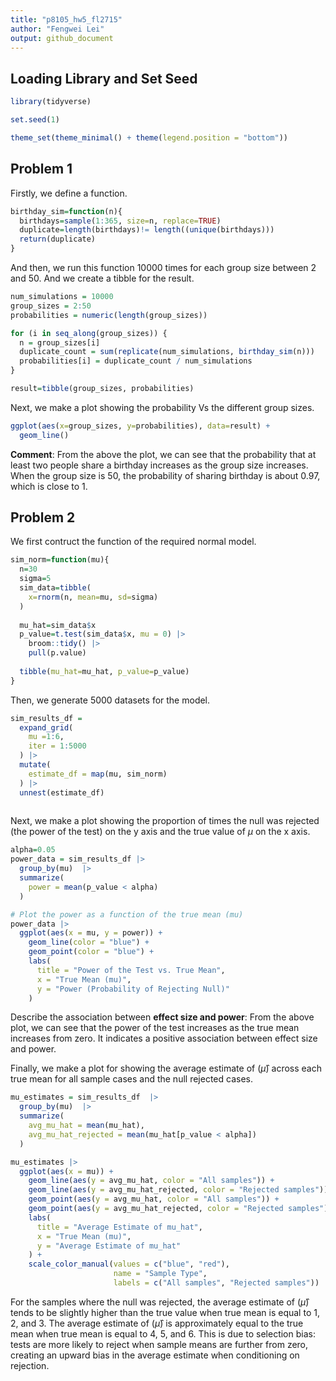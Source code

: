 ```yaml
---
title: "p8105_hw5_fl2715"
author: "Fengwei Lei"
output: github_document
---
```


## Loading Library and Set Seed
```r
library(tidyverse)

set.seed(1)

theme_set(theme_minimal() + theme(legend.position = "bottom"))
```

## Problem 1
Firstly, we define a function.
```r
birthday_sim=function(n){
  birthdays=sample(1:365, size=n, replace=TRUE)
  duplicate=length(birthdays)!= length((unique(birthdays)))
  return(duplicate)
}
```

And then, we run this function 10000 times for each group size between 2 and 50. And we create a tibble for the result. 
```r
num_simulations = 10000
group_sizes = 2:50
probabilities = numeric(length(group_sizes))

for (i in seq_along(group_sizes)) {
  n = group_sizes[i]
  duplicate_count = sum(replicate(num_simulations, birthday_sim(n)))
  probabilities[i] = duplicate_count / num_simulations
}

result=tibble(group_sizes, probabilities)
```

Next, we make a plot showing the probability Vs the different group sizes.
```r
ggplot(aes(x=group_sizes, y=probabilities), data=result) +
  geom_line()
```

**Comment**: 
From the above the plot, we can see that the probability that at least two people share a birthday increases as the group size increases. When the group size is 50, the probability of sharing birthday is about 0.97, which is close to 1.

## Problem 2

We first contruct the function of the required normal model.
```r
sim_norm=function(mu){
  n=30
  sigma=5
  sim_data=tibble(
    x=rnorm(n, mean=mu, sd=sigma)
  )
  
  mu_hat=sim_data$x
  p_value=t.test(sim_data$x, mu = 0) |> 
    broom::tidy() |> 
    pull(p.value)
  
  tibble(mu_hat=mu_hat, p_value=p_value)
}
```

Then, we generate 5000 datasets for the model.
```r
sim_results_df = 
  expand_grid(
    mu =1:6,
    iter = 1:5000
  ) |> 
  mutate(
    estimate_df = map(mu, sim_norm)
  ) |> 
  unnest(estimate_df)
  
```

Next, we make a plot showing the proportion of times the null was rejected (the power of the test) on the y axis and the true value of $\mu$ on the x axis.
```r
alpha=0.05
power_data = sim_results_df |> 
  group_by(mu)  |> 
  summarize(
    power = mean(p_value < alpha)
  )

# Plot the power as a function of the true mean (mu)
power_data |> 
  ggplot(aes(x = mu, y = power)) +
    geom_line(color = "blue") +
    geom_point(color = "blue") +
    labs(
      title = "Power of the Test vs. True Mean",
      x = "True Mean (mu)",
      y = "Power (Probability of Rejecting Null)"
    )
```
Describe the association between **effect size and power**:
From the above plot, we can see that the power of the test increases as the true mean increases from zero. It indicates a positive association between effect size and power.


Finally, we make a plot for showing the average estimate of ($\hat{\mu}$) across each true mean for all sample cases and the null rejected cases.
```r
mu_estimates = sim_results_df  |> 
  group_by(mu)  |> 
  summarize(
    avg_mu_hat = mean(mu_hat),
    avg_mu_hat_rejected = mean(mu_hat[p_value < alpha])
  )

mu_estimates |> 
  ggplot(aes(x = mu)) +
    geom_line(aes(y = avg_mu_hat, color = "All samples")) +
    geom_line(aes(y = avg_mu_hat_rejected, color = "Rejected samples")) +
    geom_point(aes(y = avg_mu_hat, color = "All samples")) +
    geom_point(aes(y = avg_mu_hat_rejected, color = "Rejected samples")) +
    labs(
      title = "Average Estimate of mu_hat",
      x = "True Mean (mu)",
      y = "Average Estimate of mu_hat"
    ) +
    scale_color_manual(values = c("blue", "red"),
                       name = "Sample Type",
                       labels = c("All samples", "Rejected samples"))
```

For the samples where the null was rejected, the average estimate of ($\hat{\mu}$) tends to be slightly higher than the true value when true mean is equal to 1, 2, and 3. The average estimate of ($\hat{\mu}$) is approximately equal to the true mean when true mean is equal to 4, 5, and 6. This is due to selection bias: tests are more likely to reject when sample means are further from zero, creating an upward bias in the average estimate when conditioning on rejection.


